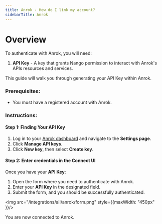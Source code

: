 ```yaml
---
title: Anrok - How do I link my account?
sidebarTitle: Anrok
---
```


# Overview

To authenticate with Anrok, you will need:
1. **API Key** - A key that grants Nango permission to interact with Anrok's APIs resources and services.

This guide will walk you through generating your API Key within Anrok.

### Prerequisites:

- You must have a registered account with Anrok.

### Instructions:

#### Step 1: Finding Your API Key
1. Log in to your [Anrok dashboard](https://app.anrok.com/sign-in) and navigate to the **Settings page**.
2. Click **Manage API keys**.
3. Click **New key**, then select **Create key**.

#### Step 2: Enter credentials in the Connect UI

Once you have your **API Key**:
1. Open the form where you need to authenticate with Anrok.
2. Enter your **API Key** in the designated field.
3. Submit the form, and you should be successfully authenticated.


<img src="/integrations/all/anrok/form.png" style={{maxWidth: "450px" }}/>

You are now connected to Anrok.
